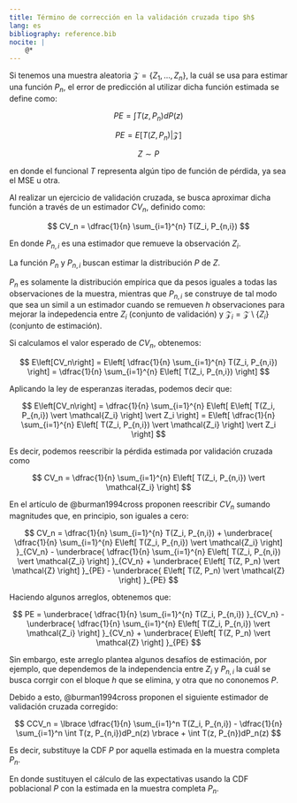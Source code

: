 ```yaml
---
title: Término de corrección en la validación cruzada tipo $h$
lang: es
bibliography: reference.bib
nocite: |
    @*
---
```


Si tenemos una muestra aleatoria $\mathcal{Z} = \lbrace Z_1, \dots, Z_n \rbrace$, la cuál se usa para estimar una función $P_n$, el error de predicción al utilizar dicha función estimada se define como:

$$
PE = \int T(z, P_n)dP(z)
$$

$$
PE = E\left[
    T(Z, P_n)
    \vert
    \mathcal{Z}
\right]
$$

$$
Z \sim P
$$

en donde el funcional $T$ representa algún tipo de función de pérdida, ya sea el MSE u otra.


Al realizar un ejercicio de validación cruzada, se busca aproximar dicha función a través de un estimador $CV_n$, definido como:

$$
CV_n = \dfrac{1}{n} \sum_{i=1}^{n} T(Z_i, P_{n,i})
$$

En donde $P_{n,i}$ es una estimador que remueve la observación $Z_i$.

La función $P_{n}$ y $P_{n,i}$ buscan estimar la distribución $P$ de $Z$. 

$P_n$ es solamente la distribución empírica que da pesos iguales a todas las observaciones de la muestra, mientras que $P_{n,i}$ se construye de tal modo que sea un simil a un estimador cuando se remueven $h$ observaciones para mejorar la indepedencia entre $Z_i$ (conjunto de validación) y $\mathcal{Z}_{i} = \mathcal{Z} \setminus \lbrace Z_i \rbrace$ (conjunto de estimación).

Si calculamos el valor esperado de $CV_n$, obtenemos:

$$
E\left[CV_n\right] =
E\left[ 
    \dfrac{1}{n} \sum_{i=1}^{n} T(Z_i, P_{n,i})
\right]
=
\dfrac{1}{n} \sum_{i=1}^{n} 
    E\left[
            T(Z_i, P_{n,i})
    \right]
$$

Aplicando la ley de esperanzas iteradas, podemos decir que:

$$
E\left[CV_n\right] =
\dfrac{1}{n} \sum_{i=1}^{n} 
    E\left[
        E\left[
                T(Z_i, P_{n,i})
        \vert
        \mathcal{Z_i}
        \right]
        \vert
        Z_i
    \right]
=
E\left[
    \dfrac{1}{n} \sum_{i=1}^{n} 
            E\left[
                    T(Z_i, P_{n,i})
            \vert
            \mathcal{Z_i}
            \right]
            \vert
            Z_i
\right]
$$

Es decir, podemos reescribir la pérdida estimada por validación cruzada como

$$
CV_n
=
\dfrac{1}{n} \sum_{i=1}^{n} 
    E\left[
       T(Z_i, P_{n,i})
        \vert
        \mathcal{Z_i}
    \right]
$$

En el artículo de @burman1994cross proponen reescribir $CV_n$ sumando magnitudes que, en principio, son iguales a cero:

$$
CV_n = 
\dfrac{1}{n} \sum_{i=1}^{n} T(Z_i, P_{n,i})
+
\underbrace{
    \dfrac{1}{n} \sum_{i=1}^{n} 
        E\left[
        T(Z_i, P_{n,i})
            \vert
            \mathcal{Z_i}
        \right]
}_{CV_n}
-
\underbrace{
    \dfrac{1}{n} \sum_{i=1}^{n} 
        E\left[
        T(Z_i, P_{n,i})
            \vert
            \mathcal{Z_i}
        \right]
}_{CV_n}
+
\underbrace{ 
    E\left[
        T(Z, P_n)
        \vert
        \mathcal{Z}
    \right]
}_{PE}
-
\underbrace{ 
    E\left[
        T(Z, P_n)
        \vert
        \mathcal{Z}
    \right]
}_{PE}
$$

Haciendo algunos arreglos, obtenemos que:

$$
PE = 
\underbrace{
    \dfrac{1}{n} \sum_{i=1}^{n} T(Z_i, P_{n,i})
}_{CV_n}
-
\underbrace{
    \dfrac{1}{n} \sum_{i=1}^{n} 
        E\left[
        T(Z_i, P_{n,i})
            \vert
            \mathcal{Z_i}
        \right]
}_{CV_n}
+
\underbrace{ 
    E\left[
        T(Z, P_n)
        \vert
        \mathcal{Z}
    \right]
}_{PE}
$$

Sin embargo, este arreglo plantea algunos desafíos de estimación, por ejemplo, que dependemos de la independencia entre $Z_i$ y $P_{n,i}$ la cuál se busca corrgir con el bloque $h$ que se elimina, y otra que no cononemos $P$.

Debido a esto, @burman1994cross proponen el siguiente estimador de validación cruzada corregido:


$$
CCV_n =
\lbrace
    \dfrac{1}{n} \sum_{i=1}^n
        T(Z_i, P_{n,i})
    -
    \dfrac{1}{n} \sum_{i=1}^n
        \int T(z, P_{n,i})dP_n(z)
\rbrace
+
\int T(z, P_{n})dP_n(z)
$$

Es decir, substituye la CDF $P$ por aquella estimada en la muestra completa $P_n$.

En donde sustituyen el cálculo de las expectativas usando la CDF poblacional $P$ con la estimada en la muestra completa $P_n$. 

::: {#ref}
:::